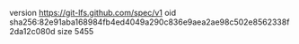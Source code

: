 version https://git-lfs.github.com/spec/v1
oid sha256:82e91aba168984fb4ed4049a290c836e9aea2ae98c502e8562338f2da12c080d
size 5455
